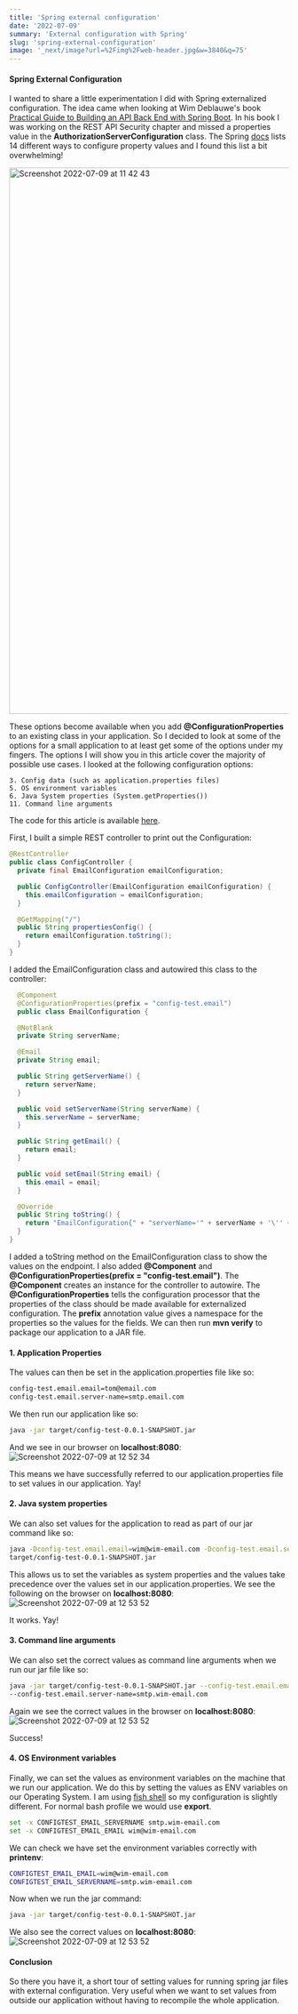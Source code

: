```yaml
---
title: 'Spring external configuration'
date: '2022-07-09'
summary: 'External configuration with Spring'
slug: 'spring-external-configuration'
image: '_next/image?url=%2Fimg%2Fweb-header.jpg&w=3840&q=75'
---
```


#### Spring External Configuration
I wanted to share a little experimentation I did with Spring externalized configuration. The idea came when looking at Wim
Deblauwe's book [Practical Guide to Building an API Back End with Spring Boot](https://www.infoq.com/minibooks/spring-boot-building-api-backend).
In his book I was working on the REST API Security chapter and missed a properties value in the **AuthorizationServerConfiguration**
class. The Spring [docs](https://docs.spring.io/spring-boot/docs/current/reference/html/features.html#features.external-config)
lists 14 different ways to configure property values and I found this list a bit overwhelming!

<img width="983" alt="Screenshot 2022-07-09 at 11 42 43"
     src="https://user-images.githubusercontent.com/27693622/178102390-d37a1576-acaa-4478-b22f-ac19f94fa6cc.png">

These options become available when you add **@ConfigurationProperties** to an existing class in your application.
So I decided to look at some of the options for a small application to at least get some of the options under my
fingers.
The options I will show you in this article cover the majority of possible use cases. I looked at the following
configuration
options:
```
3. Config data (such as application.properties files)
5. OS environment variables
6. Java System properties (System.getProperties())
11. Command line arguments
```
The code for this article is available [here](https://github.com/TomSpencerLondon/spring-config-practice).

First, I built a simple REST controller to print out the Configuration:
  ```java
  @RestController
  public class ConfigController {
    private final EmailConfiguration emailConfiguration;

    public ConfigController(EmailConfiguration emailConfiguration) {
      this.emailConfiguration = emailConfiguration;
    }

    @GetMapping("/")
    public String propertiesConfig() {
      return emailConfiguration.toString();
    }
}
```
I added the EmailConfiguration class and autowired this class to the controller:
```java
  @Component
  @ConfigurationProperties(prefix = "config-test.email")
  public class EmailConfiguration {

  @NotBlank
  private String serverName;

  @Email
  private String email;

  public String getServerName() {
    return serverName;
  }

  public void setServerName(String serverName) {
    this.serverName = serverName;
  }

  public String getEmail() {
    return email;
  }

  public void setEmail(String email) {
    this.email = email;
  }

  @Override
  public String toString() {
    return "EmailConfiguration{" + "serverName='" + serverName + '\'' + ", email='" + email + '\'' + '}';
  }
}
```
I added a toString method on the EmailConfiguration class to show the values on the endpoint. I also added
**@Component** and
**@ConfigurationProperties(prefix = "config-test.email")**. The **@Component** creates an instance for the
controller
to autowire.
The **@ConfigurationProperties** tells the configuration processor that the properties of the class should be made
available
for externalized configuration. The **prefix** annotation value gives a namespace for the properties so the values
for
the fields.
We can then run **mvn verify** to package our application to a JAR file.

#### 1. Application Properties
The values can then be set in the application.properties file like so:
```bash
config-test.email.email=tom@email.com
config-test.email.server-name=smtp.email.com
```
We then run our application like so:
```bash
java -jar target/config-test-0.0.1-SNAPSHOT.jar
```
And we see in our browser on **localhost:8080**:
![Screenshot 2022-07-09 at 12 52
34](https://user-images.githubusercontent.com/27693622/178104486-83bee90e-8c9b-4070-a73a-dfed92f049ee.png)

This means we have successfully referred to our application.properties file to set values in our application. Yay!

#### 2. Java system properties
We can also set values for the application to read as part of our jar command like so:
```bash
java -Dconfig-test.email.email=wim@wim-email.com -Dconfig-test.email.server-name=smtp.wim-email.com -jar
target/config-test-0.0.1-SNAPSHOT.jar
```
This allows us to set the variables as system properties and the values take precedence over the values set in our
application.properties.
We see the following on the browser on **localhost:8080**:
![Screenshot 2022-07-09 at 12 53
52](https://user-images.githubusercontent.com/27693622/178104512-1aef3b85-84d9-4474-bd18-c8a925eb942e.png)

It works. Yay!

#### 3. Command line arguments
We can also set the correct values as command line arguments when we run our jar file like so:
```bash
java -jar target/config-test-0.0.1-SNAPSHOT.jar --config-test.email.email=wim@wim-email.com
--config-test.email.server-name=smtp.wim-email.com
```
Again we see the correct values in the browser on **localhost:8080**:
![Screenshot 2022-07-09 at 12 53
52](https://user-images.githubusercontent.com/27693622/178104512-1aef3b85-84d9-4474-bd18-c8a925eb942e.png)

Success!

#### 4. OS Environment variables
Finally, we can set the values as environment variables on the machine that we run our application.
We do this by setting the values as ENV variables on our Operating System. I am using [fish
shell](https://fishshell.com/)
so my configuration is slightly different. For normal bash profile we would use **export**.
```bash
set -x CONFIGTEST_EMAIL_SERVERNAME smtp.wim-email.com
set -x CONFIGTEST_EMAIL_EMAIL wim@wim-email.com
```
We can check we have set the environment variables correctly with **printenv**:
```bash
CONFIGTEST_EMAIL_EMAIL=wim@wim-email.com
CONFIGTEST_EMAIL_SERVERNAME=smtp.wim-email.com
```
Now when we run the jar command:
```bash
java -jar target/config-test-0.0.1-SNAPSHOT.jar
```
We also see the correct values on **localhost:8080**:
![Screenshot 2022-07-09 at 12 53
52](https://user-images.githubusercontent.com/27693622/178104512-1aef3b85-84d9-4474-bd18-c8a925eb942e.png)

#### Conclusion
So there you have it, a short tour of setting values for running spring jar files with external configuration.
Very useful when we want to set values from outside our application without having to recompile the whole
application.
